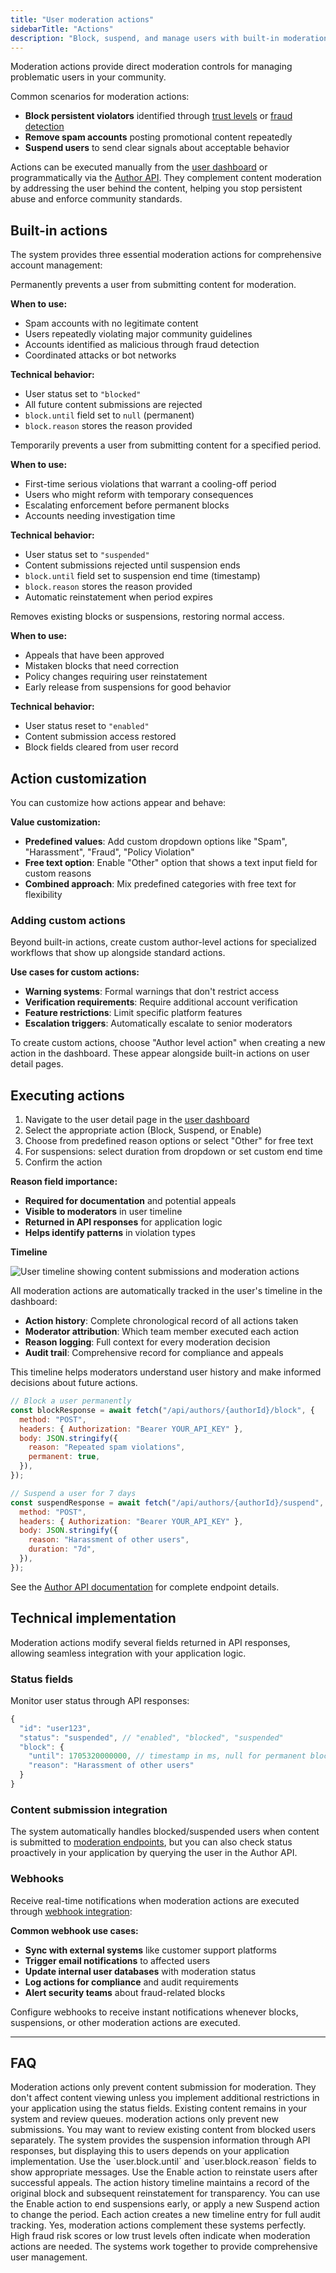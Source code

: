 ```yaml
---
title: "User moderation actions"
sidebarTitle: "Actions"
description: "Block, suspend, and manage users with built-in moderation actions"
---
```


Moderation actions provide direct moderation controls for managing problematic users in your community.

Common scenarios for moderation actions:

- **Block persistent violators** identified through [trust levels](/users/trust-levels) or [fraud detection](/users/fraud-detection)
- **Remove spam accounts** posting promotional content repeatedly
- **Suspend users** to send clear signals about acceptable behavior

Actions can be executed manually from the [user dashboard](https://moderationapi.com/app/users) or programmatically via the [Author API](/api-reference/author). They complement content moderation by addressing the user behind the content, helping you stop persistent abuse and enforce community standards.

## Built-in actions

The system provides three essential moderation actions for comprehensive account management:

<AccordionGroup>
<Accordion title="Block (Permanent Ban)" icon="ban">
Permanently prevents a user from submitting content for moderation.

**When to use:**

- Spam accounts with no legitimate content
- Users repeatedly violating major community guidelines
- Accounts identified as malicious through fraud detection
- Coordinated attacks or bot networks

**Technical behavior:**

- User status set to `"blocked"`
- All future content submissions are rejected
- `block.until` field set to `null` (permanent)
- `block.reason` stores the reason provided

</Accordion>

<Accordion title="Suspend (Temporary Ban)" icon="clock">
Temporarily prevents a user from submitting content for a specified period.

**When to use:**

- First-time serious violations that warrant a cooling-off period
- Users who might reform with temporary consequences
- Escalating enforcement before permanent blocks
- Accounts needing investigation time

**Technical behavior:**

- User status set to `"suspended"`
- Content submissions rejected until suspension ends
- `block.until` field set to suspension end time (timestamp)
- `block.reason` stores the reason provided
- Automatic reinstatement when period expires

</Accordion>

<Accordion title="Enable (Remove Block/Suspension)" icon="check">
Removes existing blocks or suspensions, restoring normal access.

**When to use:**

- Appeals that have been approved
- Mistaken blocks that need correction
- Policy changes requiring user reinstatement
- Early release from suspensions for good behavior

**Technical behavior:**

- User status reset to `"enabled"`
- Content submission access restored
- Block fields cleared from user record

</Accordion>
</AccordionGroup>

## Action customization

You can customize how actions appear and behave:

**Value customization:**

- **Predefined values**: Add custom dropdown options like "Spam", "Harassment", "Fraud", "Policy Violation"
- **Free text option**: Enable "Other" option that shows a text input field for custom reasons
- **Combined approach**: Mix predefined categories with free text for flexibility

### Adding custom actions

Beyond built-in actions, create custom author-level actions for specialized workflows that show up alongside standard actions.

**Use cases for custom actions:**

- **Warning systems**: Formal warnings that don't restrict access
- **Verification requirements**: Require additional account verification
- **Feature restrictions**: Limit specific platform features
- **Escalation triggers**: Automatically escalate to senior moderators

To create custom actions, choose "Author level action" when creating a new action in the dashboard. These appear alongside built-in actions on user detail pages.

## Executing actions

<Tabs>
  <Tab title="Dashboard">

1. Navigate to the user detail page in the [user dashboard](https://moderationapi.com/app/users)
2. Select the appropriate action (Block, Suspend, or Enable)
3. Choose from predefined reason options or select "Other" for free text
4. For suspensions: select duration from dropdown or set custom end time
5. Confirm the action

**Reason field importance:**

- **Required for documentation** and potential appeals
- **Visible to moderators** in user timeline
- **Returned in API responses** for application logic
- **Helps identify patterns** in violation types

**Timeline**

<Frame>
  <img
    className="block "
    src="./timeline.png"
    alt="User timeline showing content submissions and moderation actions"
  />
</Frame>

All moderation actions are automatically tracked in the user's timeline in the dashboard:

- **Action history**: Complete chronological record of all actions taken
- **Moderator attribution**: Which team member executed each action
- **Reason logging**: Full context for every moderation decision
- **Audit trail**: Comprehensive record for compliance and appeals

This timeline helps moderators understand user history and make informed decisions about future actions.

  </Tab>
  <Tab title="Author API">

```javascript
// Block a user permanently
const blockResponse = await fetch("/api/authors/{authorId}/block", {
  method: "POST",
  headers: { Authorization: "Bearer YOUR_API_KEY" },
  body: JSON.stringify({
    reason: "Repeated spam violations",
    permanent: true,
  }),
});

// Suspend a user for 7 days
const suspendResponse = await fetch("/api/authors/{authorId}/suspend", {
  method: "POST",
  headers: { Authorization: "Bearer YOUR_API_KEY" },
  body: JSON.stringify({
    reason: "Harassment of other users",
    duration: "7d",
  }),
});
```

See the [Author API documentation](/api-reference/author) for complete endpoint details.

  </Tab>
</Tabs>

## Technical implementation

Moderation actions modify several fields returned in API responses, allowing seamless integration with your application logic.

### Status fields

Monitor user status through API responses:

```javascript
{
  "id": "user123",
  "status": "suspended", // "enabled", "blocked", "suspended"
  "block": {
    "until": 1705320000000, // timestamp in ms, null for permanent blocks
    "reason": "Harassment of other users"
  }
}
```

### Content submission integration

The system automatically handles blocked/suspended users when content is submitted to [moderation endpoints](/api-reference/moderate/analyze-text), but you can also check status proactively in your application by querying the user in the Author API.

### Webhooks

Receive real-time notifications when moderation actions are executed through [webhook integration](/review-queues/webhooks):

**Common webhook use cases:**

- **Sync with external systems** like customer support platforms
- **Trigger email notifications** to affected users
- **Update internal user databases** with moderation status
- **Log actions for compliance** and audit requirements
- **Alert security teams** about fraud-related blocks

Configure webhooks to receive instant notifications whenever blocks, suspensions, or other moderation actions are executed.

---

## FAQ

<AccordionGroup>
<Accordion title="Can blocked users still view content?">
  Moderation actions only prevent content submission for moderation. They don't affect content viewing unless you implement additional restrictions in your application using the status fields.
</Accordion>

<Accordion title="What happens to existing content when a user is blocked?">
  Existing content remains in your system and review queues. moderation actions
  only prevent new submissions. You may want to review existing content from
  blocked users separately.
</Accordion>

<Accordion title="Can suspended users see their suspension status?">
  The system provides the suspension information through API responses, but
  displaying this to users depends on your application implementation. Use the
  `user.block.until` and `user.block.reason` fields to show appropriate
  messages.
</Accordion>

<Accordion title="How do I handle ban appeals?">
  Use the Enable action to reinstate users after successful appeals. The action
  history timeline maintains a record of the original block and subsequent
  reinstatement for transparency.
</Accordion>

<Accordion title="Can I modify suspension periods after they're set?">
  You can use the Enable action to end suspensions early, or apply a new Suspend
  action to change the period. Each action creates a new timeline entry for full
  audit tracking.
</Accordion>

<Accordion title="Do moderation actions work with trust levels and fraud detection?">
Yes, moderation actions complement these systems perfectly. High fraud risk scores or low trust levels often indicate when moderation actions are needed. The systems work together to provide comprehensive user management.
</Accordion>
</AccordionGroup>
